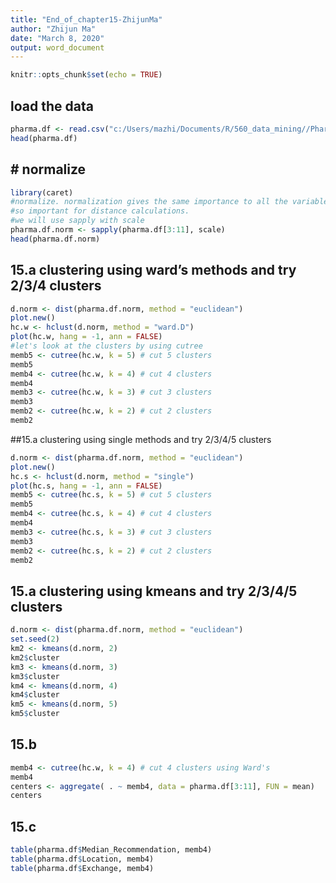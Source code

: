 ---
title: "End_of_chapter15-ZhijunMa"
author: "Zhijun Ma"
date: "March 8, 2020"
output: word_document
---

```{r setup, include=FALSE}
knitr::opts_chunk$set(echo = TRUE)
```

## load the data
```{r }
pharma.df <- read.csv("c:/Users/mazhi/Documents/R/560_data_mining//Pharmaceuticals.csv")
head(pharma.df)
```

## # normalize
```{r pressure, echo=FALSE}

library(caret)
#normalize. normalization gives the same importance to all the variables and 
#so important for distance calculations.
#we will use sapply with scale 
pharma.df.norm <- sapply(pharma.df[3:11], scale)
head(pharma.df.norm)
```

## 15.a clustering using ward's methods and try 2/3/4 clusters
```{r}
d.norm <- dist(pharma.df.norm, method = "euclidean")
plot.new()
hc.w <- hclust(d.norm, method = "ward.D")
plot(hc.w, hang = -1, ann = FALSE)
#let's look at the clusters by using cutree
memb5 <- cutree(hc.w, k = 5) # cut 5 clusters
memb5
memb4 <- cutree(hc.w, k = 4) # cut 4 clusters
memb4
memb3 <- cutree(hc.w, k = 3) # cut 3 clusters
memb3
memb2 <- cutree(hc.w, k = 2) # cut 2 clusters
memb2


```

##15.a clustering using single methods and try 2/3/4/5 clusters
```{r}
d.norm <- dist(pharma.df.norm, method = "euclidean")
plot.new()
hc.s <- hclust(d.norm, method = "single")
plot(hc.s, hang = -1, ann = FALSE)
memb5 <- cutree(hc.s, k = 5) # cut 5 clusters
memb5
memb4 <- cutree(hc.s, k = 4) # cut 4 clusters
memb4
memb3 <- cutree(hc.s, k = 3) # cut 3 clusters
memb3
memb2 <- cutree(hc.s, k = 2) # cut 2 clusters
memb2

```

## 15.a clustering using kmeans and try 2/3/4/5 clusters
```{r}
d.norm <- dist(pharma.df.norm, method = "euclidean")
set.seed(2)
km2 <- kmeans(d.norm, 2)
km2$cluster
km3 <- kmeans(d.norm, 3)
km3$cluster
km4 <- kmeans(d.norm, 4)
km4$cluster
km5 <- kmeans(d.norm, 5)
km5$cluster
```

## 15.b
```{r}
memb4 <- cutree(hc.w, k = 4) # cut 4 clusters using Ward's
memb4
centers <- aggregate( . ~ memb4, data = pharma.df[3:11], FUN = mean)
centers

```

## 15.c
```{r}
table(pharma.df$Median_Recommendation, memb4)
table(pharma.df$Location, memb4)
table(pharma.df$Exchange, memb4)
```

